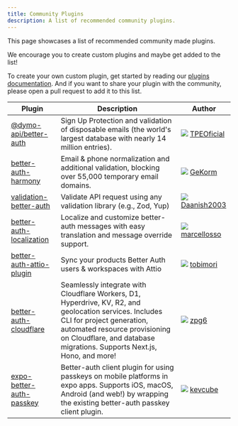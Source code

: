 ```yaml
---
title: Community Plugins
description: A list of recommended community plugins.
---
```


This page showcases a list of recommended community made plugins.

We encourage you to create custom plugins and maybe get added to the list!

To create your own custom plugin, get started by reading our [plugins documentation](/docs/concepts/plugins). And if you want to share your plugin with the community, please open a pull request to add it to this list.

| <div className="w-[200px]">Plugin</div>                                             | Description                                                                                                                  | <div className="w-[150px]">Author</div>                                                                                                                              |
| ----------------------------------------------------------------------------------- | ---------------------------------------------------------------------------------------------------------------------------- | -------------------------------------------------------------------------------------------------------------------------------------------------------------------- |
| [@dymo-api/better-auth](https://github.com/TPEOficial/dymo-api-better-auth)         | Sign Up Protection and validation of disposable emails (the world's largest database with nearly 14 million entries).        | <img src="https://github.com/TPEOficial.png" className="rounded-full w-6 h-6 border opacity-70 m-0 inline mr-1" /> [TPEOficial](https://github.com/TPEOficial) |
| [better-auth-harmony](https://github.com/gekorm/better-auth-harmony/)               | Email & phone normalization and additional validation, blocking over 55,000 temporary email domains.                         | <img src="https://github.com/GeKorm.png" className="rounded-full w-6 h-6 border opacity-70 m-0 inline mr-1" /> [GeKorm](https://github.com/GeKorm) |
| [validation-better-auth](https://github.com/Daanish2003/validation-better-auth)     | Validate API request using any validation library (e.g., Zod, Yup)                                                           | <img src="https://github.com/Daanish2003.png" className="rounded-full w-6 h-6 border opacity-70 m-0 inline mr-1" /> [Daanish2003](https://github.com/Daanish2003) |
| [better-auth-localization](https://github.com/marcellosso/better-auth-localization) | Localize and customize better-auth messages with easy translation and message override support.                              | <img src="https://github.com/marcellosso.png" className="rounded-full w-6 h-6 border opacity-70 m-0 inline mr-1" /> [marcellosso](https://github.com/marcellosso) |
| [better-auth-attio-plugin](https://github.com/tobimori/better-auth-attio-plugin)    | Sync your products Better Auth users & workspaces with Attio                              | <img src="https://github.com/tobimori.png" className="rounded-full w-6 h-6 border opacity-70 m-0 inline mr-1" /> [tobimori](https://github.com/tobimori) |
| [better-auth-cloudflare](https://github.com/zpg6/better-auth-cloudflare)            | Seamlessly integrate with Cloudflare Workers, D1, Hyperdrive, KV, R2, and geolocation services. Includes CLI for project generation, automated resource provisioning on Cloudflare, and database migrations. Supports Next.js, Hono, and more! | <img src="https://github.com/zpg6.png" className="rounded-full w-6 h-6 border opacity-70 m-0 inline mr-1" /> [zpg6](https://github.com/zpg6) |
| [expo-better-auth-passkey](https://github.com/kevcube/expo-better-auth-passkey)     | Better-auth client plugin for using passkeys on mobile platforms in expo apps. Supports iOS, macOS, Android (and web!) by wrapping the existing better-auth passkey client plugin.                                                                                                                  | <img src="https://github.com/kevcube.png" className="rounded-full w-6 h-6 border opacity-70 m-0 inline mr-1" /> [kevcube](https://github.comkevcube) |
